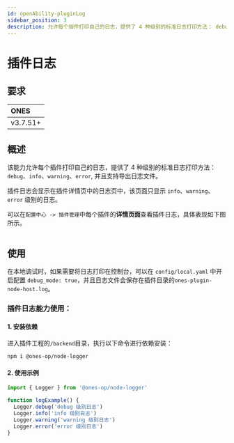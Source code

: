 ```yaml
---
id: openAbility-pluginLog
sidebar_position: 3
description: 允许每个插件打印自己的日志，提供了 4 种级别的标准日志打印方法： debug、info、warning、error，并且支持导出日志文件。
---
```



# 插件日志

## 要求

| ONES     |
| :------- |
| v3.7.51+ |

## 概述

该能力允许每个插件打印自己的日志，提供了 4 种级别的标准日志打印方法： `debug`、`info`、`warning`、`error`, 并且支持导出日志文件。

插件日志会显示在插件详情页中的日志页中，该页面只显示 `info`、`warning`、`error` 级别的日志。

可以在`配置中心 -> 插件管理`中每个插件的**详情页面**查看插件日志，具体表现如下图所示。

<Image img={pluginLog1} />

## 使用

在本地调试时，如果需要将日志打印在控制台，可以在 `config/local.yaml` 中开启配置 `debug_mode: true`，并且日志文件会保存在插件目录的`ones-plugin-node-host.log`。

### 插件日志能力使用：

#### 1. 安装依赖

进入插件工程的`/backend`目录，执行以下命令进行依赖安装：

```shell
npm i @ones-op/node-logger
```

#### 2. 使用示例

```javascript
import { Logger } from '@ones-op/node-logger'

function logExample() {
  Logger.debug('debug 级别日志')
  Logger.info('info 级别日志')
  Logger.warning('warning 级别日志')
  Logger.error('error 级别日志')
}
```
